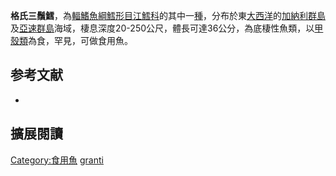 {{Speciesbox
| image = 
| image_width = 250px
| image_caption = 
| status = NE
| status_system = IUCN3.1
| genus = Gaidropsarus
| species = granti
| authority = {{le|Charles Tate Regan|Charles Tate Regan|Regan}}, 1903
| synonyms = *''Onus granti''<br /><small>Regan, 1903</small>
}}
'''格氏三鬚鱈'''，為[[輻鰭魚綱|輻鰭魚綱]][[鱈形目|鱈形目]][[江鱈科|江鱈科]]的其中一[[種|種]]，分布於東[[大西洋|大西洋]]的[[加納利群島|加納利群島]]及[[亞速群島|亞速群島]]海域，棲息深度20-250公尺，體長可達36公分，為底棲性魚類，以[[甲殼類|甲殼類]]為食，罕見，可做食用魚。

== 参考文献 ==
{{reflist}}
*{{FishBase_species|genus=Gaidropsarus|species=granti|year=2012|month=7}}

== 擴展閱讀 == 
{{refbegin}}
{{wikispecies-inline|Gaidropsarus granti|格氏三鬚鱈}}
{{refend}}
{{Taxonbar|from=Q1007337}}

[[Category:食用魚|Category:食用魚]]
[[Category:三鬚鱈屬|granti]]


{{魚類小作品}}
